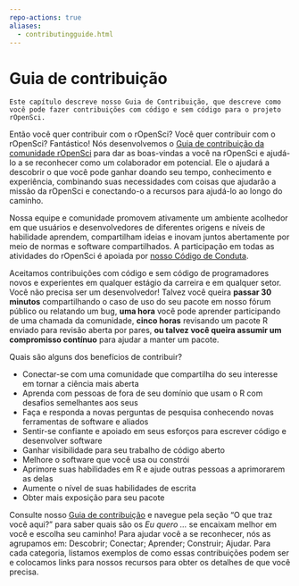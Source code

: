 ```yaml
---
repo-actions: true
aliases: 
  - contributingguide.html
---
```


# Guia de contribuição {#contributingguide}

```block
Este capítulo descreve nosso Guia de Contribuição, que descreve como você pode fazer contribuições com código e sem código para o projeto rOpenSci.

```

Então você quer contribuir com o rOpenSci? Você quer contribuir com o rOpenSci? Fantástico! Nós desenvolvemos o [Guia de contribuição da comunidade rOpenSci](https://contributing.ropensci.org/) para dar as boas-vindas a você na rOpenSci e ajudá-lo a se reconhecer como um colaborador em potencial. Ele o ajudará a descobrir o que você pode ganhar doando seu tempo, conhecimento e experiência, combinando suas necessidades com coisas que ajudarão a missão da rOpenSci e conectando-o a recursos para ajudá-lo ao longo do caminho.

Nossa equipe e comunidade promovem ativamente um ambiente acolhedor em que usuários e desenvolvedores de diferentes origens e níveis de habilidade aprendem, compartilham ideias e inovam juntos abertamente por meio de normas e software compartilhados. A participação em todas as atividades do rOpenSci é apoiada por [nosso Código de Conduta](https://ropensci.org/code-of-conduct).

Aceitamos contribuições com código e sem código de programadores novos e experientes em qualquer estágio da carreira e em qualquer setor. Você não precisa ser um desenvolvedor! Talvez você queira **passar 30 minutos** compartilhando o caso de uso do seu pacote em nosso fórum público ou relatando um bug, **uma hora** você pode aprender participando de uma chamada da comunidade, **cinco horas** revisando um pacote R enviado para revisão aberta por pares, **ou talvez você queira assumir um compromisso contínuo** para ajudar a manter um pacote.

Quais são alguns dos benefícios de contribuir?

- Conectar-se com uma comunidade que compartilha do seu interesse em tornar a ciência mais aberta
- Aprenda com pessoas de fora de seu domínio que usam o R com desafios semelhantes aos seus
- Faça e responda a novas perguntas de pesquisa conhecendo novas ferramentas de software e aliados
- Sentir-se confiante e apoiado em seus esforços para escrever código e desenvolver software
- Ganhar visibilidade para seu trabalho de código aberto
- Melhore o software que você usa ou constrói
- Aprimore suas habilidades em R e ajude outras pessoas a aprimorarem as delas
- Aumente o nível de suas habilidades de escrita
- Obter mais exposição para seu pacote

Consulte nosso [Guia de contribuição](https://contributing.ropensci.org/) e navegue pela seção "O que traz você aqui?" para saber quais são os *Eu quero ...* se encaixam melhor em você e escolha seu caminho! Para ajudar você a se reconhecer, nós as agrupamos em: Descobrir; Conectar; Aprender; Construir; Ajudar. Para cada categoria, listamos exemplos de como essas contribuições podem ser e colocamos links para nossos recursos para obter os detalhes de que você precisa.


